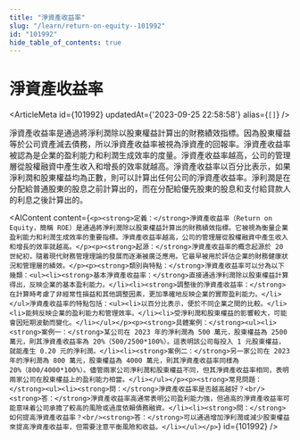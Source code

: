```yaml
---
title: "淨資產收益率"
slug: "/learn/return-on-equity--101992"
id: "101992"
hide_table_of_contents: true
---
```



# 淨資產收益率

<ArticleMeta id={101992} updatedAt={'2023-09-25 22:58:58'} alias={`[]`} />
<div className='border-solid border-b border-t-0 my-4 border-[var(--ifm-color-gray-300)]' />

淨資產收益率是通過將淨利潤除以股東權益計算出的財務績效指標。因為股東權益等於公司資產減去債務，所以淨資產收益率被視為淨資產的回報率。淨資產收益率被認為是企業的盈利能力和利潤生成效率的度量。淨資產收益率越高，公司的管理層從股權融資中產生收入和增長的效率就越高。淨資產收益率以百分比表示，如果淨利潤和股東權益均為正數，則可以計算出任何公司的淨資產收益率。淨利潤是在分配給普通股東的股息之前計算出的，而在分配給優先股東的股息和支付給貸款人的利息之後計算出的。

<AIContent content={`<p><strong>定義：</strong>淨資產收益率（Return on Equity，簡稱 ROE）是通過將淨利潤除以股東權益計算出的財務績效指標。它被視為衡量企業盈利能力和利潤生成效率的重要指標。淨資產收益率越高，公司的管理層從股權融資中產生收入和增長的效率就越高。</p><p><strong>起源：</strong>淨資產收益率的概念起源於 20 世紀初，隨着現代財務管理理論的發展而逐漸被廣泛應用。它最早被用於評估企業的財務健康狀況和管理層的績效。</p><p><strong>類別與特點：</strong>淨資產收益率可以分為以下幾類：<ul><li><strong>基本淨資產收益率：</strong>直接通過淨利潤除以股東權益計算得出，反映企業的基本盈利能力。</li><li><strong>調整後的淨資產收益率：</strong>在計算時考慮了非經常性損益和其他調整因素，更加準確地反映企業的實際盈利能力。</li></ul>淨資產收益率的特點包括：<ul><li>以百分比表示，便於不同企業之間的比較。</li><li>能夠反映企業的盈利能力和管理效率。</li><li>受淨利潤和股東權益的影響較大，可能會因短期波動而變化。</li></ul></p><p><strong>具體案例：</strong><ul><li><strong>案例一：</strong>某公司在 2023 年的淨利潤為 500 萬元，股東權益為 2500 萬元，則其淨資產收益率為 20%（500/2500*100%）。這表明該公司每投入 1 元股東權益，就能產生 0.20 元的淨利潤。</li><li><strong>案例二：</strong>另一家公司在 2023 年的淨利潤為 800 萬元，股東權益為 4000 萬元，則其淨資產收益率同樣為 20%（800/4000*100%）。儘管兩家公司淨利潤和股東權益不同，但其淨資產收益率相同，表明兩家公司在股東權益上的盈利能力相當。</li></ul></p><p><strong>常見問題：</strong><ul><li><strong>問：</strong>淨資產收益率是否越高越好？<br/><strong>答：</strong>淨資產收益率高通常表明公司盈利能力強，但過高的淨資產收益率可能意味着公司承擔了較高的風險或過度依賴債務融資。</li><li><strong>問：</strong>如何提高淨資產收益率？<br/><strong>答：</strong>可以通過增加淨利潤或減少股東權益來提高淨資產收益率，但需要注意平衡風險和收益。</li></ul></p>`} id={101992} />
